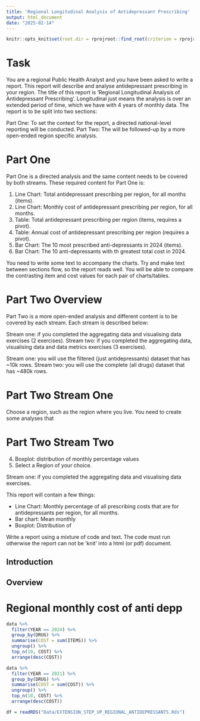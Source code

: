 ```yaml
---
title: 'Regional Longitudinal Analysis of Antidepressant Prescribing'
output: html_document
date: "2025-02-14"
---
```


```r
knitr::opts_knit$set(root.dir = rprojroot::find_root(criterion = rprojroot::is_rstudio_project))
```

# Task

You are a regional Public Health Analyst and you have been asked to write a report.
This report will describe and analyse antidepressant prescribing in your region.
The title of this report is 'Regional Longitudinal Analysis of Antidepressant Prescribing'.
Longitudinal just means the analysis is over an extended period of time, which we have with 4 years of monthly data.
The report is to be split into two sections:

Part One: To set the context for the report, a directed national-level reporting will be conducted.
Part Two: The will be followed-up by a more open-ended region specific analysis.


# Part One

Part One is a directed analysis and the same content needs to be covered by both streams.
These required content for Part One is: 

1. Line Chart: Total antidepressant prescribing per region, for all months (items).
2. Line Chart: Monthly cost of antidepressant prescribing per region, for all months.
3. Table: Total antidepressant prescribing per region (items, requires a pivot).
4. Table: Annual cost of antidepressant prescribing per region (requires a pivot).
5. Bar Chart: The 10 most prescribed anti-depressants in 2024 (items).
6. Bar Chart: The 10 anti-depressants with th greatest total cost in 2024.

You need to write some text to accompany the charts.
Try and make text between sections flow, so the report reads well.
You will be able to compare the contrasting item and cost values for each pair of charts/tables. 


# Part Two Overview

Part Two is a more open-ended analysis and different content is to be covered by each stream.
Each stream is described below:

Stream one: if you completed the aggregating data and visualising data exercises (2 exercises).
Stream two: if you completed the aggregating data, visualising data and data metrics exercises (3 exercises).

Stream one: you will use the filtered (just antidepressants) dataset that has ~10k rows.
Stream two: you will use the complete (all drugs) dataset that has ~480k rows.


# Part Two Stream One

Choose a region, such as the region where you live.
You need to create some analyses that 



# Part Two Stream Two

4. Boxplot: distribution of monthly percentage values
5. Select a Region of your choice. 

Stream one: if you completed the aggregating data and visualising data exercises. 

This report will contain a few things:



- Line Chart: Monthly percentage of all prescribing costs that are for antidepressants per region, for all months.
- Bar chart: Mean monthly 
- Boxplot: Distribution of 


Write a report using a mixture of code and text.
The code must run otherwise the report can not be 'knit' into a html (or pdf) document.




## Introduction


## Overview



# Regional monthly cost of anti depp



```r
data %>% 
  filter(YEAR == 2024) %>% 
  group_by(DRUG) %>% 
  summarise(COST = sum(ITEMS)) %>% 
  ungroup() %>% 
  top_n(10, COST) %>% 
  arrange(desc(COST))

data %>% 
  filter(YEAR == 2021) %>% 
  group_by(DRUG) %>% 
  summarise(COST = sum(COST)) %>% 
  ungroup() %>% 
  top_n(10, COST) %>% 
  arrange(desc(COST))

```

```r
df = readRDS("Data/EXTENSION_STEP_UP_REGIONAL_ANTIDEPRESSANTS.Rds")
```

```r

```

```r

```

```r

```

```r

```

```r

```

```r

```

